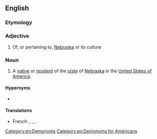 ==English==

===Etymology===
{{suffix|en|Nebraska|an}}

===Adjective===
{{en-adj|-}}

# Of, or pertaining to, [[Nebraska]] or its culture

===Noun===
{{en-noun}}

# A [[native]] or [[resident]] of the [[state]] of [[Nebraska]] in the [[United States of America]].

====Hypernyms====
* {{l|en|American}}

====Translations====
{{trans-top}}
* French: {{t+|fr|Nébraskain|m}}, {{t|fr|Nébraskaine|f}}, {{t+|fr|Nébraskien|m}}, {{t|fr|Nébraskienne|f}}
{{trans-mid}}
{{trans-bottom}}

[[Category:en:Demonyms]]
[[Category:en:Demonyms for Americans]]